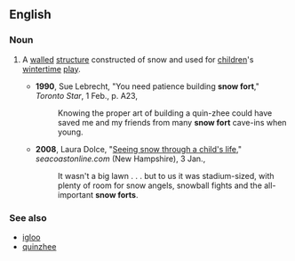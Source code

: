 ==English==
{{wikipedia}}

===Noun===
{{en-noun|head=[[snow]] [[fort]]}}

# {{context|chiefly|northern|_|US|and|Canada|lang=en}} A [[wall]]ed [[structure]] constructed of snow and used for [[children]]'s [[wintertime]] [[play]].
#* '''1990''', Sue Lebrecht, "You need patience building '''snow fort'''," ''Toronto Star'', 1 Feb., p. A23,
#*: Knowing the proper art of building a quin-zhee could have saved me and my friends from many '''snow fort''' cave-ins when young.
#* '''2008''', Laura Dolce, "[http://www.seacoastonline.com/apps/pbcs.dll/article?AID=/20080103/OPINION/801030373/-1/NEWS14&sfad=1 Seeing snow through a child's life]," ''seacoastonline.com'' (New Hampshire), 3 Jan.,
#*: It wasn't a big lawn . . . but to us it was stadium-sized, with plenty of room for snow angels, snowball fights and the all-important '''snow forts'''.

===See also===
* [[igloo]]
* [[quinzhee]]